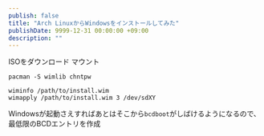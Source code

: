 ```yaml
---
publish: false
title: "Arch LinuxからWindowsをインストールしてみた"
publishDate: 9999-12-31 00:00:00 +09:00
description: ""
---
```


ISOをダウンロード
マウント

```
pacman -S wimlib chntpw
```

```
wiminfo /path/to/install.wim
wimapply /path/to/install.wim 3 /dev/sdXY
```

Windowsが起動さえすればあとはそこから`bcdboot`がしばけるようになるので、最低限のBCDエントリを作成

<Tweet id="1869756790977777719" />